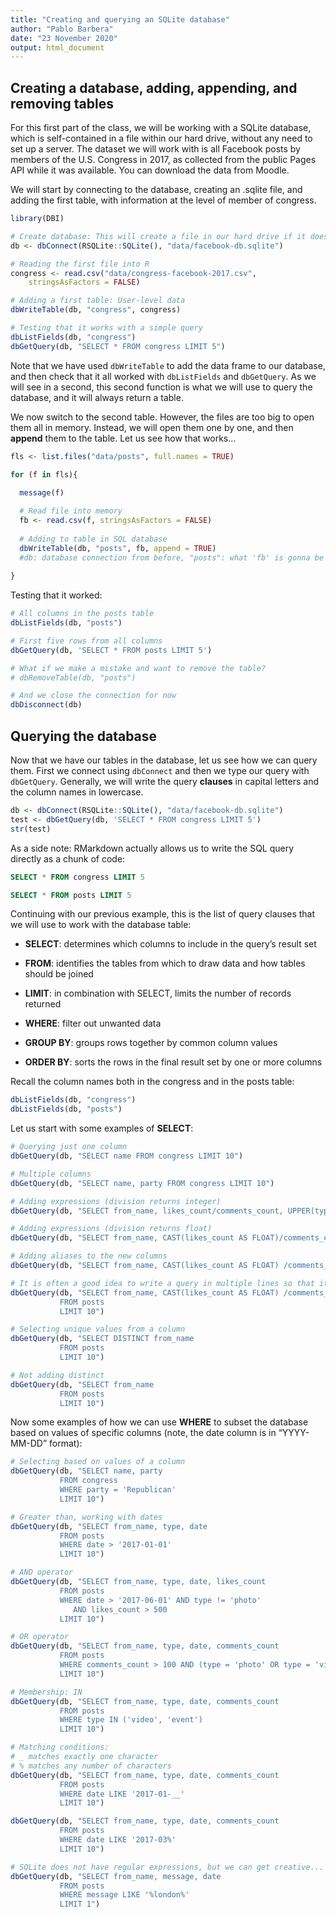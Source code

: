 ```yaml
---
title: "Creating and querying an SQLite database"
author: "Pablo Barbera"
date: "23 November 2020"
output: html_document
---
```


## Creating a database, adding, appending, and removing tables

For this first part of the class, we will be working with a SQLite database, which is self-contained in a file within our hard drive, without any need to set up a server. The dataset we will work with is all Facebook posts by members of the U.S. Congress in 2017, as collected from the public Pages API while it was available. You can download the data from Moodle.

We will start by connecting to the database, creating an .sqlite file, and adding the first table, with information at the level of member of congress. 

```r
library(DBI)
```

```r
# Create database: This will create a file in our hard drive if it does not exist already
db <- dbConnect(RSQLite::SQLite(), "data/facebook-db.sqlite")

# Reading the first file into R
congress <- read.csv("data/congress-facebook-2017.csv",
	stringsAsFactors = FALSE)

# Adding a first table: User-level data
dbWriteTable(db, "congress", congress)

# Testing that it works with a simple query
dbListFields(db, "congress")
dbGetQuery(db, "SELECT * FROM congress LIMIT 5")
```

Note that we have used `dbWriteTable` to add the data frame to our database, and then check that it all worked with `dbListFields` and `dbGetQuery`. As we will see in a second, this second function is what we will use to query the database, and it will always return a table.

We now switch to the second table. However, the files are too big to open them all in memory. Instead, we will open them one by one, and then __append__ them to the table. Let us see how that works...

```r
fls <- list.files("data/posts", full.names = TRUE)

for (f in fls){
  
  message(f)

  # Read file into memory
  fb <- read.csv(f, stringsAsFactors = FALSE)
  
  # Adding to table in SQL database
  dbWriteTable(db, "posts", fb, append = TRUE)
  #db: database connection from before, "posts": what 'fb' is gonna be called inside the db, fb: what it's called in R
  
}
```

Testing that it worked:

```r

# All columns in the posts table
dbListFields(db, "posts")

# First five rows from all columns
dbGetQuery(db, 'SELECT * FROM posts LIMIT 5')

# What if we make a mistake and want to remove the table?
# dbRemoveTable(db, "posts")

# And we close the connection for now
dbDisconnect(db)
```


## Querying the database

Now that we have our tables in the database, let us see how we can query them. First we connect using `dbConnect` and then we type our query with `dbGetQuery`. Generally, we will write the query __clauses__ in capital letters and the column names in lowercase.

```r
db <- dbConnect(RSQLite::SQLite(), "data/facebook-db.sqlite")
test <- dbGetQuery(db, 'SELECT * FROM congress LIMIT 5')
str(test)
```

As a side note: RMarkdown actually allows us to write the SQL query directly as a chunk of code:

```sql
SELECT * FROM congress LIMIT 5
```

```sql
SELECT * FROM posts LIMIT 5
```


Continuing with our previous example, this is the list of query clauses that we will use to work with the database table:

- __SELECT__: determines which columns to include in the query's result set

- __FROM__: identifies the tables from which to draw data and how tables should be joined

- __LIMIT__: in combination with SELECT, limits the number of records returned

- __WHERE__: filter out unwanted data

- __GROUP BY__: groups rows together by common column values

- __ORDER BY__: sorts the rows in the final result set by one or more columns


Recall the column names both in the congress and in the posts table:

```r
dbListFields(db, "congress")
dbListFields(db, "posts")
```

Let us start with some examples of __SELECT__:

```r
# Querying just one column
dbGetQuery(db, "SELECT name FROM congress LIMIT 10")

# Multiple columns
dbGetQuery(db, "SELECT name, party FROM congress LIMIT 10")

# Adding expressions (division returns integer)
dbGetQuery(db, "SELECT from_name, likes_count/comments_count, UPPER(type) FROM posts LIMIT 10")

# Adding expressions (division returns float)
dbGetQuery(db, "SELECT from_name, CAST(likes_count AS FLOAT)/comments_count, UPPER(type) FROM posts LIMIT 10")

# Adding aliases to the new columns
dbGetQuery(db, "SELECT from_name, CAST(likes_count AS FLOAT) /comments_count AS like_ratio FROM posts LIMIT 10")

# It is often a good idea to write a query in multiple lines so that it is easier to read:
dbGetQuery(db, "SELECT from_name, CAST(likes_count AS FLOAT) /comments_count AS like_ratio 
           FROM posts 
           LIMIT 10")

# Selecting unique values from a column
dbGetQuery(db, "SELECT DISTINCT from_name 
           FROM posts 
           LIMIT 10")

# Not adding distinct
dbGetQuery(db, "SELECT from_name 
           FROM posts 
           LIMIT 10")

```

Now some examples of how we can use __WHERE__ to subset the database based on values of specific columns (note, the date column is in "YYYY-MM-DD" format):

```r
# Selecting based on values of a column
dbGetQuery(db, "SELECT name, party 
           FROM congress
           WHERE party = 'Republican'
           LIMIT 10")

# Greater than, working with dates
dbGetQuery(db, "SELECT from_name, type, date 
           FROM posts
           WHERE date > '2017-01-01'
           LIMIT 10")

# AND operator
dbGetQuery(db, "SELECT from_name, type, date, likes_count 
           FROM posts
           WHERE date > '2017-06-01' AND type != 'photo' 
              AND likes_count > 500
           LIMIT 10")

# OR operator
dbGetQuery(db, "SELECT from_name, type, date, comments_count 
           FROM posts
           WHERE comments_count > 100 AND (type = 'photo' OR type = 'video')
           LIMIT 10")

# Membership: IN
dbGetQuery(db, "SELECT from_name, type, date, comments_count 
           FROM posts
           WHERE type IN ('video', 'event')
           LIMIT 10")

# Matching conditions:
# _ matches exactly one character
# % matches any number of characters
dbGetQuery(db, "SELECT from_name, type, date, comments_count 
           FROM posts
           WHERE date LIKE '2017-01-__'
           LIMIT 10")

dbGetQuery(db, "SELECT from_name, type, date, comments_count 
           FROM posts
           WHERE date LIKE '2017-03%'
           LIMIT 10")

# SQLite does not have regular expressions, but we can get creative...
dbGetQuery(db, "SELECT from_name, message, date
           FROM posts
           WHERE message LIKE '%london%'
           LIMIT 1")

```



